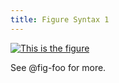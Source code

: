 ```yaml
---
title: Figure Syntax 1
---
```


[![This is the figure](img/surus.jpg){#fig-foo}](https://www.example.com/)

See @fig-foo for more.
